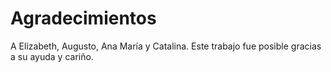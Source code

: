 # Agradecimientos {-}

A Elizabeth, Augusto, Ana María y Catalina. Este trabajo fue posible gracias a su ayuda y cariño. 
